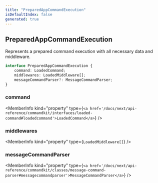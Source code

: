 ```yaml
---
title: "PreparedAppCommandExecution"
isDefaultIndex: false
generated: true
---
```



<!-- This file was generated from the CommandKit source. Do not modify. Instead, re-run the "docgen" script -->


## PreparedAppCommandExecution

<GenerationInfo sourceFile="packages/commandkit/src/app/handlers/AppCommandHandler.ts" sourceLine="103" packageName="commandkit" />

Represents a prepared command execution with all necessary data and middleware.

```ts title="Signature"
interface PreparedAppCommandExecution {
    command: LoadedCommand;
    middlewares: LoadedMiddleware[];
    messageCommandParser?: MessageCommandParser;
}
```

<div className="members-wrapper">

### command

<MemberInfo kind="property" type={`<a href='/docs/next/api-reference/commandkit/interfaces/loaded-command#loadedcommand'>LoadedCommand</a>`}   />


### middlewares

<MemberInfo kind="property" type={`LoadedMiddleware[]`}   />


### messageCommandParser

<MemberInfo kind="property" type={`<a href='/docs/next/api-reference/commandkit/classes/message-command-parser#messagecommandparser'>MessageCommandParser</a>`}   />




</div>
